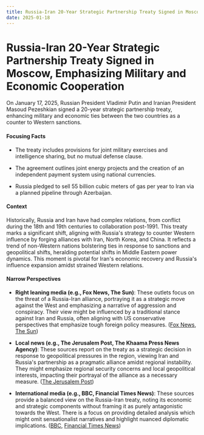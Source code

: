 ```yaml
---
title: Russia-Iran 20-Year Strategic Partnership Treaty Signed in Moscow, Emphasizing Military and Economic Cooperation
date: 2025-01-18
---
```


# Russia-Iran 20-Year Strategic Partnership Treaty Signed in Moscow, Emphasizing Military and Economic Cooperation

On January 17, 2025, Russian President Vladimir Putin and Iranian President Masoud Pezeshkian signed a 20-year strategic partnership treaty, enhancing military and economic ties between the two countries as a counter to Western sanctions.

#### Focusing Facts

- The treaty includes provisions for joint military exercises and intelligence sharing, but no mutual defense clause.

- The agreement outlines joint energy projects and the creation of an independent payment system using national currencies.

- Russia pledged to sell 55 billion cubic meters of gas per year to Iran via a planned pipeline through Azerbaijan.

#### Context

Historically, Russia and Iran have had complex relations, from conflict during the 18th and 19th centuries to collaboration post-1991. This treaty marks a significant shift, aligning with Russia's strategy to counter Western influence by forging alliances with Iran, North Korea, and China. It reflects a trend of non-Western nations bolstering ties in response to sanctions and geopolitical shifts, heralding potential shifts in Middle Eastern power dynamics. This moment is pivotal for Iran's economic recovery and Russia's influence expansion amidst strained Western relations.

#### Narrow Perspectives

- **Right leaning media (e.g., Fox News, The Sun)**: These outlets focus on the threat of a Russia-Iran alliance, portraying it as a strategic move against the West and emphasizing a narrative of aggression and conspiracy. Their view might be influenced by a traditional stance against Iran and Russia, often aligning with US conservative perspectives that emphasize tough foreign policy measures. ([Fox News](https://www.foxnews.com/world/russia-iran-seal-partnership-treaty-days-before-trump-takes-office), [The Sun](https://www.thesun.co.uk/news/32851735/putin-alliance-iran-axis-of-evil-talks/))

- **Local news (e.g., The Jerusalem Post, The Khaama Press News Agency)**: These sources report on the treaty as a strategic decision in response to geopolitical pressures in the region, viewing Iran and Russia's partnership as a pragmatic alliance amidst regional instability. They might emphasize regional security concerns and local geopolitical interests, impacting their portrayal of the alliance as a necessary measure. ([The Jerusalem Post](https://www.jpost.com/breaking-news/article-838005))

- **International media (e.g., BBC, Financial Times News)**: These sources provide a balanced view on the Russia-Iran treaty, noting its economic and strategic components without framing it as purely antagonistic towards the West. There is a focus on providing detailed analysis which might omit sensationalist narratives and highlight nuanced diplomatic implications. ([BBC](https://www.bbc.com/news/articles/c87dd4n4jd0o), [Financial Times News](https://www.ft.com/content/7df44e1b-be13-4662-8b78-1f6c7f35d518))
